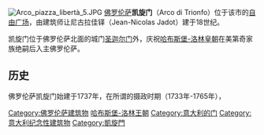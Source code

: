 {{Coord|43|47|3.04|N|11|15|43.57|E|type:landmark|display=title}}
[[Image:Arco_piazza_libertà_5.JPG|thumb]]
[[佛罗伦萨|佛罗伦萨]]'''凯旋门'''（Arco di Trionfo）位于该市的[[自由广场_(佛罗伦萨)|自由广场]]，由建筑师让尼古拉佳铎（Jean-Nicolas Jadot）建于18世纪。

凯旋门位于佛罗伦萨北面的城门[[圣迦尔门|圣迦尔门]]外，庆祝[[哈布斯堡-洛林皇朝|哈布斯堡-洛林皇朝]]在美第奇家族绝嗣后入主佛罗伦萨。 

==历史== 
佛罗伦萨凯旋门始建于1737年，在所谓的摄政时期（1733年-1765年），

[[Category:佛罗伦萨建筑物|Category:佛罗伦萨建筑物]]
[[Category:哈布斯堡-洛林王朝|]]
[[Category:意大利的门|Category:意大利的门]]
[[Category:意大利纪念性建筑物|Category:意大利纪念性建筑物]]
[[Category:凱旋門|Category:凱旋門]]